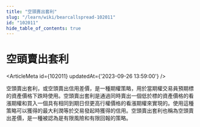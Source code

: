 ```yaml
---
title: "空頭賣出套利"
slug: "/learn/wiki/bearcallspread-102011"
id: "102011"
hide_table_of_contents: true
---
```



# 空頭賣出套利

<ArticleMeta id={102011} updatedAt={'2023-09-26 13:59:00'} />
<div className='border-solid border-b border-t-0 my-4 border-[var(--ifm-color-gray-300)]' />

空頭賣出套利，或空頭賣出信用差價，是一種期權策略，用於當期權交易員預期標的資產價格下跌時使用。空頭賣出套利是通過同時賣出一個低於標的資產價格的看漲期權和買入一個具有相同到期日但更高行權價格的看漲期權來實現的。使用這種策略可以獲得的最大利潤等於交易發起時獲得的信用。空頭賣出套利也稱為空頭賣出差價，是一種被認為是有限風險和有限回報的策略。
